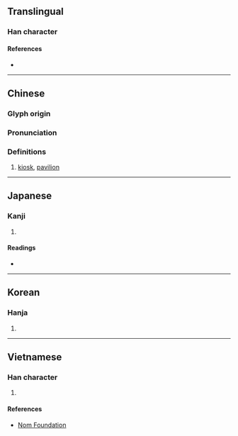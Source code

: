 {{character info/new}}
==Translingual==

===Han character===
{{Han char|rn=75|rad=木|as=10|sn=14|four=44900|canj=DHHI|ids=⿰木射}}

====References====
* {{Han ref|kx=0544.160|dkj=15272|dj=0931.310|hdz=21265.010|uh=69AD|ud=27053|bh=BA6B|bd=47723}}

----

==Chinese==
{{zh-forms}}

===Glyph origin===
{{Han etym}}

===Pronunciation===
{{zh-pron
|m=xiè
|c=ze6
|mc=y
|oc=y
|ma=
|cat=n
}}

===Definitions===
{{zh-hanzi}}

# [[kiosk]], [[pavilion]]

----

==Japanese==

===Kanji===
{{ja-kanji|grade=|rs=木10}}

# {{defn|lang=ja|sort=木10}}

====Readings====
* {{ja-readings|on=[[しゃ]] (sha), [[じゃ]] (ja)|kun=[[だい]] (dai)}}

----

==Korean==

===Hanja===
{{ko-hanja|hangeul=사|eumhun=|rv=sa|mr=sa|y=sa}}

# {{defn|lang=ko|sort=木10}}

----

==Vietnamese==

===Han character===
{{vi-readings|rs=木10| hanviet = tạ}}

# {{defn|lang=vi|sort=木10}}

====References====
*[http://nomfoundation.org/common/nom_details.php?codepoint=69ad Nom Foundation]